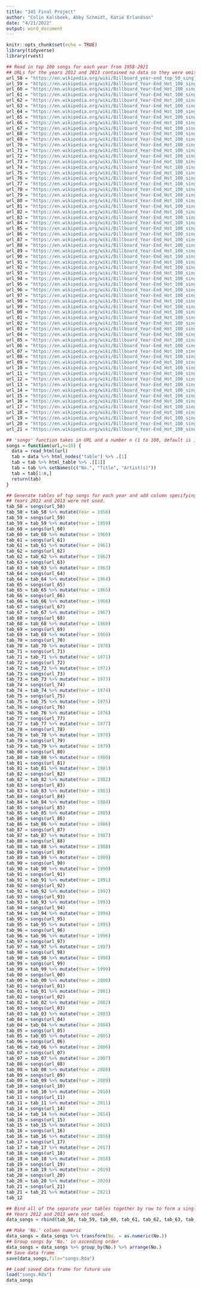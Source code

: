 ```yaml
---
title: "345 Final Project"
author: "Colin Kalsbeek, Abby Schmidt, Katie Erlandson"
date: "4/21/2022"
output: word_document
---
```


```r
knitr::opts_chunk$set(echo = TRUE)
library(tidyverse)
library(rvest)
```

```r
## Read in top 100 songs for each year from 1958-2021
## URLs for the years 2012 and 2013 contained no data so they were omitted from analysis
url_58 = "https://en.wikipedia.org/wiki/Billboard_year-end_top_50_singles_of_1958"
url_59 = "https://en.wikipedia.org/wiki/Billboard_Year-End_Hot_100_singles_of_1959"
url_60 = "https://en.wikipedia.org/wiki/Billboard_Year-End_Hot_100_singles_of_1960"
url_61 = "https://en.wikipedia.org/wiki/Billboard_Year-End_Hot_100_singles_of_1961" 
url_62 = "https://en.wikipedia.org/wiki/Billboard_Year-End_Hot_100_singles_of_1962"
url_63 = "https://en.wikipedia.org/wiki/Billboard_Year-End_Hot_100_singles_of_1963"
url_64 = "https://en.wikipedia.org/wiki/Billboard_Year-End_Hot_100_singles_of_1964"
url_65 = "https://en.wikipedia.org/wiki/Billboard_Year-End_Hot_100_singles_of_1965"
url_66 = "https://en.wikipedia.org/wiki/Billboard_Year-End_Hot_100_singles_of_1966"
url_67 = "https://en.wikipedia.org/wiki/Billboard_Year-End_Hot_100_singles_of_1967"
url_68 = "https://en.wikipedia.org/wiki/Billboard_Year-End_Hot_100_singles_of_1968"
url_69 = "https://en.wikipedia.org/wiki/Billboard_Year-End_Hot_100_singles_of_1969"
url_70 = "https://en.wikipedia.org/wiki/Billboard_Year-End_Hot_100_singles_of_1970"
url_71 = "https://en.wikipedia.org/wiki/Billboard_Year-End_Hot_100_singles_of_1971"
url_72 = "https://en.wikipedia.org/wiki/Billboard_Year-End_Hot_100_singles_of_1972"
url_73 = "https://en.wikipedia.org/wiki/Billboard_Year-End_Hot_100_singles_of_1973"
url_74 = "https://en.wikipedia.org/wiki/Billboard_Year-End_Hot_100_singles_of_1974"
url_75 = "https://en.wikipedia.org/wiki/Billboard_Year-End_Hot_100_singles_of_1975"
url_76 = "https://en.wikipedia.org/wiki/Billboard_Year-End_Hot_100_singles_of_1976"
url_77 = "https://en.wikipedia.org/wiki/Billboard_Year-End_Hot_100_singles_of_1977"
url_78 = "https://en.wikipedia.org/wiki/Billboard_Year-End_Hot_100_singles_of_1978"
url_79 = "https://en.wikipedia.org/wiki/Billboard_Year-End_Hot_100_singles_of_1979"
url_80 = "https://en.wikipedia.org/wiki/Billboard_Year-End_Hot_100_singles_of_1980"
url_81 = "https://en.wikipedia.org/wiki/Billboard_Year-End_Hot_100_singles_of_1981"
url_82 = "https://en.wikipedia.org/wiki/Billboard_Year-End_Hot_100_singles_of_1982"
url_83 = "https://en.wikipedia.org/wiki/Billboard_Year-End_Hot_100_singles_of_1983"
url_84 = "https://en.wikipedia.org/wiki/Billboard_Year-End_Hot_100_singles_of_1984"
url_85 = "https://en.wikipedia.org/wiki/Billboard_Year-End_Hot_100_singles_of_1985"
url_86 = "https://en.wikipedia.org/wiki/Billboard_Year-End_Hot_100_singles_of_1986"
url_87 = "https://en.wikipedia.org/wiki/Billboard_Year-End_Hot_100_singles_of_1987"
url_88 = "https://en.wikipedia.org/wiki/Billboard_Year-End_Hot_100_singles_of_1988"
url_89 = "https://en.wikipedia.org/wiki/Billboard_Year-End_Hot_100_singles_of_1989"
url_90 = "https://en.wikipedia.org/wiki/Billboard_Year-End_Hot_100_singles_of_1990"
url_91 = "https://en.wikipedia.org/wiki/Billboard_Year-End_Hot_100_singles_of_1991"
url_92 = "https://en.wikipedia.org/wiki/Billboard_Year-End_Hot_100_singles_of_1992"
url_93 = "https://en.wikipedia.org/wiki/Billboard_Year-End_Hot_100_singles_of_1993"
url_94 = "https://en.wikipedia.org/wiki/Billboard_Year-End_Hot_100_singles_of_1994"
url_95 = "https://en.wikipedia.org/wiki/Billboard_Year-End_Hot_100_singles_of_1995"
url_96 = "https://en.wikipedia.org/wiki/Billboard_Year-End_Hot_100_singles_of_1996"
url_97 = "https://en.wikipedia.org/wiki/Billboard_Year-End_Hot_100_singles_of_1997"
url_98 = "https://en.wikipedia.org/wiki/Billboard_Year-End_Hot_100_singles_of_1998"
url_99 = "https://en.wikipedia.org/wiki/Billboard_Year-End_Hot_100_singles_of_1999"
url_00 = "https://en.wikipedia.org/wiki/Billboard_Year-End_Hot_100_singles_of_2000"
url_01 = "https://en.wikipedia.org/wiki/Billboard_Year-End_Hot_100_singles_of_2001"
url_02 = "https://en.wikipedia.org/wiki/Billboard_Year-End_Hot_100_singles_of_2002"
url_03 = "https://en.wikipedia.org/wiki/Billboard_Year-End_Hot_100_singles_of_2003"
url_04 = "https://en.wikipedia.org/wiki/Billboard_Year-End_Hot_100_singles_of_2004"
url_05 = "https://en.wikipedia.org/wiki/Billboard_Year-End_Hot_100_singles_of_2005"
url_06 = "https://en.wikipedia.org/wiki/Billboard_Year-End_Hot_100_singles_of_2006"
url_07 = "https://en.wikipedia.org/wiki/Billboard_Year-End_Hot_100_singles_of_2007"
url_08 = "https://en.wikipedia.org/wiki/Billboard_Year-End_Hot_100_singles_of_2008"
url_09 = "https://en.wikipedia.org/wiki/Billboard_Year-End_Hot_100_singles_of_2009"
url_10 = "https://en.wikipedia.org/wiki/Billboard_Year-End_Hot_100_singles_of_2010"
url_11 = "https://en.wikipedia.org/wiki/Billboard_Year-End_Hot_100_singles_of_2011"
url_12 = "https://en.wikipedia.org/wiki/Billboard_Year-End_Hot_100_singles_of_2012"
url_13 = "https://en.wikipedia.org/wiki/Billboard_Year-End_Hot_100_singles_of_2013"
url_14 = "https://en.wikipedia.org/wiki/Billboard_Year-End_Hot_100_singles_of_2014"
url_15 = "https://en.wikipedia.org/wiki/Billboard_Year-End_Hot_100_singles_of_2015"
url_16 = "https://en.wikipedia.org/wiki/Billboard_Year-End_Hot_100_singles_of_2016"
url_17 = "https://en.wikipedia.org/wiki/Billboard_Year-End_Hot_100_singles_of_2017"
url_18 = "https://en.wikipedia.org/wiki/Billboard_Year-End_Hot_100_singles_of_2018"
url_19 = "https://en.wikipedia.org/wiki/Billboard_Year-End_Hot_100_singles_of_2019"
url_20 = "https://en.wikipedia.org/wiki/Billboard_Year-End_Hot_100_singles_of_2020"
url_21 = "https://en.wikipedia.org/wiki/Billboard_Year-End_Hot_100_singles_of_2021"
```

```r
## 'songs' function takes in URL and a number n (1 to 100, default is 10) to output a table of top songs of length n.
songs = function(url,n=10) {
  data = read_html(url)
  tab = data %>% html_nodes("table") %>% .[1]
  tab = tab %>% html_table %>% .[[1]] 
  tab = tab %>% setNames(c("No.", "Title", "Artist(s)"))
  tab = tab[1:n,] 
  return(tab)
}
```

```r
## Generate tables of top songs for each year and add column specifying year.
## Years 2012 and 2013 were not used.
tab_58 = songs(url_58)
tab_58 = tab_58 %>% mutate(Year = 1958)
tab_59 = songs(url_59)
tab_59 = tab_59 %>% mutate(Year = 1959)
tab_60 = songs(url_60)
tab_60 = tab_60 %>% mutate(Year = 1960)
tab_61 = songs(url_61)
tab_61 = tab_61 %>% mutate(Year = 1961)
tab_62 = songs(url_62)
tab_62 = tab_62 %>% mutate(Year = 1962)
tab_63 = songs(url_63)
tab_63 = tab_63 %>% mutate(Year = 1963)
tab_64 = songs(url_64)
tab_64 = tab_64 %>% mutate(Year = 1964)
tab_65 = songs(url_65)
tab_65 = tab_65 %>% mutate(Year = 1965)
tab_66 = songs(url_66)
tab_66 = tab_66 %>% mutate(Year = 1966)
tab_67 = songs(url_67)
tab_67 = tab_67 %>% mutate(Year = 1967)
tab_68 = songs(url_68)
tab_68 = tab_68 %>% mutate(Year = 1968)
tab_69 = songs(url_69)
tab_69 = tab_69 %>% mutate(Year = 1969)
tab_70 = songs(url_70)
tab_70 = tab_70 %>% mutate(Year = 1970)
tab_71 = songs(url_71)
tab_71 = tab_71 %>% mutate(Year = 1971)
tab_72 = songs(url_72)
tab_72 = tab_72 %>% mutate(Year = 1972)
tab_73 = songs(url_73)
tab_73 = tab_73 %>% mutate(Year = 1973)
tab_74 = songs(url_74)
tab_74 = tab_74 %>% mutate(Year = 1974)
tab_75 = songs(url_75)
tab_75 = tab_75 %>% mutate(Year = 1975)
tab_76 = songs(url_76)
tab_76 = tab_76 %>% mutate(Year = 1976)
tab_77 = songs(url_77)
tab_77 = tab_77 %>% mutate(Year = 1977)
tab_78 = songs(url_78)
tab_78 = tab_78 %>% mutate(Year = 1978)
tab_79 = songs(url_79)
tab_79 = tab_79 %>% mutate(Year = 1979)
tab_80 = songs(url_80)
tab_80 = tab_80 %>% mutate(Year = 1980)
tab_81 = songs(url_81)
tab_81 = tab_81 %>% mutate(Year = 1981)
tab_82 = songs(url_82)
tab_82 = tab_82 %>% mutate(Year = 1982)
tab_83 = songs(url_83)
tab_83 = tab_83 %>% mutate(Year = 1983)
tab_84 = songs(url_84)
tab_84 = tab_84 %>% mutate(Year = 1984)
tab_85 = songs(url_85)
tab_85 = tab_85 %>% mutate(Year = 1985)
tab_86 = songs(url_86)
tab_86 = tab_86 %>% mutate(Year = 1986)
tab_87 = songs(url_87)
tab_87 = tab_87 %>% mutate(Year = 1987)
tab_88 = songs(url_88)
tab_88 = tab_88 %>% mutate(Year = 1988)
tab_89 = songs(url_89)
tab_89 = tab_89 %>% mutate(Year = 1989)
tab_90 = songs(url_90)
tab_90 = tab_90 %>% mutate(Year = 1990)
tab_91 = songs(url_91)
tab_91 = tab_91 %>% mutate(Year = 1991)
tab_92 = songs(url_92)
tab_92 = tab_92 %>% mutate(Year = 1992)
tab_93 = songs(url_93)
tab_93 = tab_93 %>% mutate(Year = 1993)
tab_94 = songs(url_94)
tab_94 = tab_94 %>% mutate(Year = 1994)
tab_95 = songs(url_95)
tab_95 = tab_95 %>% mutate(Year = 1995)
tab_96 = songs(url_96)
tab_96 = tab_96 %>% mutate(Year = 1996)
tab_97 = songs(url_97)
tab_97 = tab_97 %>% mutate(Year = 1997)
tab_98 = songs(url_98)
tab_98 = tab_98 %>% mutate(Year = 1998)
tab_99 = songs(url_99)
tab_99 = tab_99 %>% mutate(Year = 1999)
tab_00 = songs(url_00)
tab_00 = tab_00 %>% mutate(Year = 2000)
tab_01 = songs(url_01)
tab_01 = tab_01 %>% mutate(Year = 2001)
tab_02 = songs(url_02)
tab_02 = tab_02 %>% mutate(Year = 2002)
tab_03 = songs(url_03)
tab_03 = tab_03 %>% mutate(Year = 2003)
tab_04 = songs(url_04)
tab_04 = tab_04 %>% mutate(Year = 2004)
tab_05 = songs(url_05)
tab_05 = tab_05 %>% mutate(Year = 2005)
tab_06 = songs(url_06)
tab_06 = tab_06 %>% mutate(Year = 2006)
tab_07 = songs(url_07)
tab_07 = tab_07 %>% mutate(Year = 2007)
tab_08 = songs(url_08)
tab_08 = tab_08 %>% mutate(Year = 2008)
tab_09 = songs(url_09)
tab_09 = tab_09 %>% mutate(Year = 2009)
tab_10 = songs(url_10)
tab_10 = tab_10 %>% mutate(Year = 2010)
tab_11 = songs(url_11)
tab_11 = tab_11 %>% mutate(Year = 2011)
tab_14 = songs(url_14)
tab_14 = tab_14 %>% mutate(Year = 2014)
tab_15 = songs(url_15)
tab_15 = tab_15 %>% mutate(Year = 2015)
tab_16 = songs(url_16)
tab_16 = tab_16 %>% mutate(Year = 2016)
tab_17 = songs(url_17)
tab_17 = tab_17 %>% mutate(Year = 2017)
tab_18 = songs(url_18)
tab_18 = tab_18 %>% mutate(Year = 2018)
tab_19 = songs(url_19)
tab_19 = tab_19 %>% mutate(Year = 2019)
tab_20 = songs(url_20)
tab_20 = tab_20 %>% mutate(Year = 2020)
tab_21 = songs(url_21)
tab_21 = tab_21 %>% mutate(Year = 2021)
tab_12
```

```r
## Bind all of the separate year tables together by row to form a single data frame.
## Years 2012 and 2013 were not used.
data_songs = rbind(tab_58, tab_59, tab_60, tab_61, tab_62, tab_63, tab_64, tab_65, tab_66, tab_67, tab_68, tab_69, tab_70, tab_71, tab_72, tab_73, tab_74, tab_75, tab_76, tab_77, tab_78, tab_79, tab_80, tab_81, tab_82, tab_83, tab_84, tab_85, tab_86, tab_87, tab_88, tab_89, tab_90, tab_91, tab_92, tab_93, tab_94, tab_95, tab_96, tab_97, tab_98, tab_99, tab_00, tab_01, tab_02, tab_03, tab_04, tab_05, tab_06, tab_07, tab_08, tab_09, tab_10, tab_11, tab_14, tab_15, tab_16, tab_17, tab_18, tab_19, tab_20, tab_21) 

## Make 'No.' column numeric
data_songs = data_songs %>% transform(No. = as.numeric(No.))
## Group songs by 'No.' in ascending order
data_songs = data_songs %>% group_by(No.) %>% arrange(No.)
## Save data frame
save(data_songs,file="songs.Rda")
```

```r
## Load saved data frame for future use
load("songs.Rda")
data_songs
```
